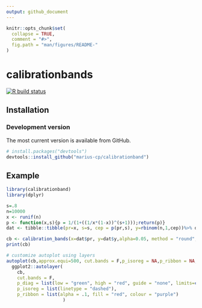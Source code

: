 ```yaml
---
output: github_document
---
```


```r
knitr::opts_chunk$set(
  collapse = TRUE,
  comment = "#>",
  fig.path = "man/figures/README-"
)
```

# calibrationbands

<!-- badges: start -->
  [![R build status](https://github.com/marius-cp/calibrationband/workflows/R-CMD-check/badge.svg)](https://github.com/marius-cp/calibrationband/actions)
  <!-- badges: end -->
  
## Installation
### Development version

The most current version is available from GitHub.

```r
# install.packages("devtools")
devtools::install_github("marius-cp/calibrationband")
```

## Example

```r
library(calibrationband)
library(dplyr)

s=.8
n=10000
x <- runif(n)
p <- function(x,s){p = 1/(1+((1/x*(1-x))^(s+1)));return(p)}
dat <- tibble::tibble(pr=x, s=s, cep = p(pr,s), y=rbinom(n,1,cep))%>% dplyr::arrange(pr)

cb <- calibration_bands(x=dat$pr, y=dat$y,alpha=0.05, method = "round", digits = 3)
print(cb)

# customize autoplot using layers 
autoplot(cb,approx.equi=500, cut.bands = F,p_isoreg = NA,p_ribbon = NA,p_diag = NA)+
  ggplot2::autolayer(
    cb,
    cut.bands = F,
    p_diag = list(low = "green", high = "red", guide = "none", limits=c(0,1)),
    p_isoreg = list(linetype = "dashed"),
    p_ribbon = list(alpha = .1, fill = "red", colour = "purple")
                     )
```
